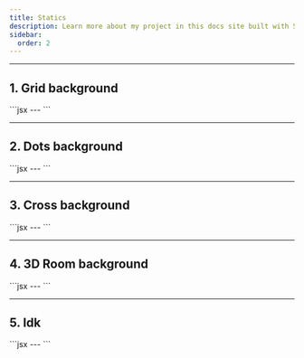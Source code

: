 ```yaml
---
title: Statics
description: Learn more about my project in this docs site built with Starlight.
sidebar:
  order: 2
---
```




---

## 1. Grid background

<Tabs>
  <TabItem label="Preview">
    <div class="flex justify-center">
      <GridBgOne />
    </div>
  </TabItem>
  <TabItem label="Code">
    ```jsx
    <!-- src/components/Buttons.astro -->
    ---
    ```
  </TabItem>
</Tabs>

---

## 2. Dots background

<Tabs>
  <TabItem label="Preview">
    <div class="flex justify-center">
      <GridBgTwo />
    </div>
  </TabItem>
  <TabItem label="Code">
    ```jsx
    <!-- src/components/Buttons.astro -->
    ---
    ```
  </TabItem>
</Tabs>

---

## 3. Cross background

<Tabs>
  <TabItem label="Preview">
    <div class="flex justify-center">   
        <GridBgThree /> 
    </div>
  </TabItem>
  <TabItem label="Code">
    ```jsx
    <!-- src/components/Buttons.astro -->
    ---
    ```
  </TabItem>
</Tabs>

---

## 4. 3D Room background

<Tabs>
  <TabItem label="Preview">
    <div class="flex justify-center">
      <Bg3DOne />
    </div>
  </TabItem>
  <TabItem label="Code">
    ```jsx
    <!-- src/components/Buttons.astro -->
    ---
    ```
  </TabItem>
</Tabs>

---

## 5. Idk

<Tabs>
  <TabItem label="Preview">
    <div class="flex justify-center">
      <Bg3DTwo />
    </div>
  </TabItem>
  <TabItem label="Code">
    ```jsx
    <!-- src/components/Buttons.astro -->
    ---
    ```
  </TabItem>
</Tabs>
